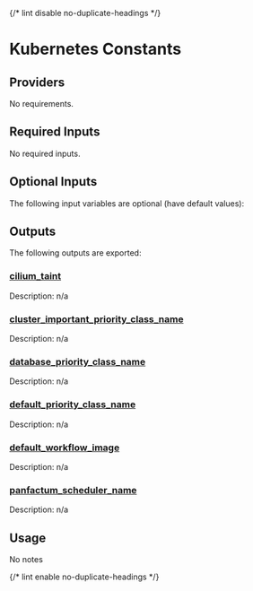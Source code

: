 
{/* lint disable no-duplicate-headings */}

# Kubernetes Constants

<ModuleHeader name="kube_constants" sourceHref="https://github.com/Panfactum/stack/tree/__PANFACTUM_VERSION_MAIN__/packages/infrastructure/kube_constants" status="stable" type="submodule" />

## Providers

No requirements.

## Required Inputs

No required inputs.

## Optional Inputs

The following input variables are optional (have default values):

## Outputs

The following outputs are exported:

### <a name="output_cilium_taint" /> [cilium\_taint](#output_cilium_taint)

Description: n/a

### <a name="output_cluster_important_priority_class_name" /> [cluster\_important\_priority\_class\_name](#output_cluster_important_priority_class_name)

Description: n/a

### <a name="output_database_priority_class_name" /> [database\_priority\_class\_name](#output_database_priority_class_name)

Description: n/a

### <a name="output_default_priority_class_name" /> [default\_priority\_class\_name](#output_default_priority_class_name)

Description: n/a

### <a name="output_default_workflow_image" /> [default\_workflow\_image](#output_default_workflow_image)

Description: n/a

### <a name="output_panfactum_scheduler_name" /> [panfactum\_scheduler\_name](#output_panfactum_scheduler_name)

Description: n/a

## Usage

No notes

{/* lint enable no-duplicate-headings */}
